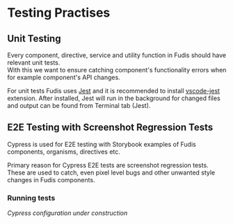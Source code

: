 
<Meta title="Documentation/Development/Testing Practises" />

# Testing Practises

## Unit Testing

Every component, directive, service and utility function in Fudis should have relevant unit tests.  
With this we want to ensure catching component's functionality errors when for example component's API changes.

For unit tests Fudis uses [Jest](https://jestjs.io/) and it is recommended to install [vscode-jest](https://github.com/jest-community/vscode-jest) extension.
After installed, Jest will run in the background for changed files and output can be found from Terminal tab (Jest).

## E2E Testing with Screenshot Regression Tests

Cypress is used for E2E testing with Storybook examples of Fudis components, organisms, directives etc.

Primary reason for Cypress E2E tests are screenshot regression tests. These are used to catch, even pixel level bugs and other unwanted style changes in Fudis components.

### Running tests

_Cypress configuration under construction_
